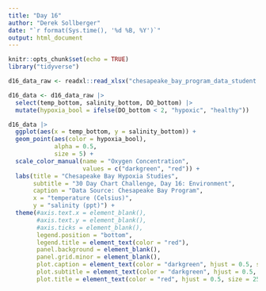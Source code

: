 ```yaml
---
title: "Day 16"
author: "Derek Sollberger"
date: "`r format(Sys.time(), '%d %B, %Y')`"
output: html_document
---
```


```r
knitr::opts_chunk$set(echo = TRUE)
library("tidyverse")
```

```r
d16_data_raw <- readxl::read_xlsx("chesapeake_bay_program_data_student.xlsx")
```

```r
d16_data <- d16_data_raw |>
  select(temp_bottom, salinity_bottom, DO_bottom) |>
  mutate(hypoxia_bool = ifelse(DO_bottom < 2, "hypoxic", "healthy"))
```

```r
d16_data |>
  ggplot(aes(x = temp_bottom, y = salinity_bottom)) +
  geom_point(aes(color = hypoxia_bool),
             alpha = 0.5,
             size = 5) +
  scale_color_manual(name = "Oxygen Concentration",
                     values = c("darkgreen", "red")) +
  labs(title = "Chesapeake Bay Hypoxia Studies",
       subtitle = "30 Day Chart Challenge, Day 16: Environment",
       caption = "Data Source: Chesapeake Bay Program",
       x = "temperature (Celsius)",
       y = "salinity (ppt)") +
  theme(#axis.text.x = element_blank(),
        #axis.text.y = element_blank(),
        #axis.ticks = element_blank(),
        legend.position = "bottom",
        legend.title = element_text(color = "red"),
        panel.background = element_blank(),
        panel.grid.minor = element_blank(),
        plot.caption = element_text(color = "darkgreen", hjust = 0.5, size = 15),
        plot.subtitle = element_text(color = "darkgreen", hjust = 0.5, size = 20),
        plot.title = element_text(color = "red", hjust = 0.5, size = 25))
```


